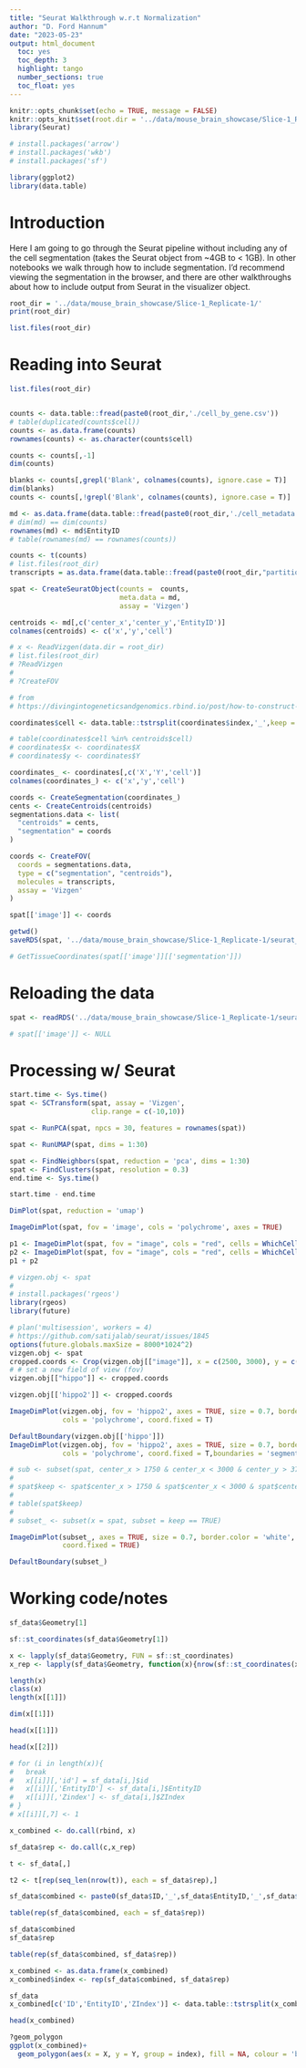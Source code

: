 ---
title: "Seurat Walkthrough w.r.t Normalization"
author: "D. Ford Hannum"
date: "2023-05-23"
output: html_document
  toc: yes
  toc_depth: 3
  highlight: tango
  number_sections: true
  toc_float: yes
---

```{r setup, include=TRUE, echo = FALSE, message = FALSE}
knitr::opts_chunk$set(echo = TRUE, message = FALSE)
knitr::opts_knit$set(root.dir = '../data/mouse_brain_showcase/Slice-1_Replicate-1/')
library(Seurat)

# install.packages('arrow')
# install.packages('wkb')
# install.packages('sf')

library(ggplot2)
library(data.table)
```

# Introduction

Here I am going to go through the Seurat pipeline without including any of the cell segmentation (takes the Seurat object from ~4GB to < 1GB). In other notebooks we walk through how to include segmentation. I'd recommend viewing the segmentation in the browser, and there are other walkthroughs about how to include output from Seurat in the visualizer object. 


```{r}
root_dir = '../data/mouse_brain_showcase/Slice-1_Replicate-1/'
print(root_dir)

list.files(root_dir)

```

# Reading into Seurat

```{r}
list.files(root_dir)


counts <- data.table::fread(paste0(root_dir,'./cell_by_gene.csv'))
# table(duplicated(counts$cell))
counts <- as.data.frame(counts)
rownames(counts) <- as.character(counts$cell)

counts <- counts[,-1]
dim(counts)

blanks <- counts[,grepl('Blank', colnames(counts), ignore.case = T)]
dim(blanks)
counts <- counts[,!grepl('Blank', colnames(counts), ignore.case = T)]

md <- as.data.frame(data.table::fread(paste0(root_dir,'./cell_metadata.csv')))
# dim(md) == dim(counts)
rownames(md) <- md$EntityID
# table(rownames(md) == rownames(counts))

counts <- t(counts)
# list.files(root_dir)
transcripts = as.data.frame(data.table::fread(paste0(root_dir,"partitioned_transcripts.csv")))

spat <- CreateSeuratObject(counts =  counts,
                           meta.data = md, 
                           assay = 'Vizgen')

centroids <- md[,c('center_x','center_y','EntityID')]
colnames(centroids) <- c('x','y','cell')
```


```{r}
# x <- ReadVizgen(data.dir = root_dir)
# list.files(root_dir)
# ?ReadVizgen
# 
# ?CreateFOV
```

```{r}

# from
# https://divingintogeneticsandgenomics.rbind.io/post/how-to-construct-a-spatial-object-in-seurat/

coordinates$cell <- data.table::tstrsplit(coordinates$index,'_',keep = 2)[[1]]

# table(coordinates$cell %in% centroids$cell)
# coordinates$x <- coordinates$X
# coordinates$y <- coordinates$Y

coordinates_ <- coordinates[,c('X','Y','cell')]
colnames(coordinates_) <- c('x','y','cell')

coords <- CreateSegmentation(coordinates_)
cents <- CreateCentroids(centroids)
segmentations.data <- list(
  "centroids" = cents,
  "segmentation" = coords
)

coords <- CreateFOV(
  coords = segmentations.data,
  type = c("segmentation", "centroids"),
  molecules = transcripts,
  assay = 'Vizgen'
)

spat[['image']] <- coords

getwd()
saveRDS(spat, '../data/mouse_brain_showcase/Slice-1_Replicate-1/seurat_object2.Rds')

# GetTissueCoordinates(spat[['image']][['segmentation']])
```

# Reloading the data

```{r}
spat <- readRDS('../data/mouse_brain_showcase/Slice-1_Replicate-1/seurat_object.Rds')

# spat[['image']] <- NULL
```


# Processing w/ Seurat

```{r}
start.time <- Sys.time()
spat <- SCTransform(spat, assay = 'Vizgen', 
                    clip.range = c(-10,10))

spat <- RunPCA(spat, npcs = 30, features = rownames(spat))

spat <- RunUMAP(spat, dims = 1:30)

spat <- FindNeighbors(spat, reduction = 'pca', dims = 1:30)
spat <- FindClusters(spat, resolution = 0.3)
end.time <- Sys.time()

start.time - end.time
```

```{r}
DimPlot(spat, reduction = 'umap')
```


```{r}
ImageDimPlot(spat, fov = 'image', cols = 'polychrome', axes = TRUE)
```

```{r}
p1 <- ImageDimPlot(spat, fov = "image", cols = "red", cells = WhichCells(spat, idents = 14))
p2 <- ImageDimPlot(spat, fov = "image", cols = "red", cells = WhichCells(spat, idents = 15))
p1 + p2
```

```{r}
# vizgen.obj <- spat
# 
# install.packages('rgeos')
library(rgeos)
library(future)

# plan('multisession', workers = 4)
# https://github.com/satijalab/seurat/issues/1845
options(future.globals.maxSize = 8000*1024^2)
vizgen.obj <- spat 
cropped.coords <- Crop(vizgen.obj[["image"]], x = c(2500, 3000), y = c(3750, 4250), coords = "plot")
# # set a new field of view (fov)
vizgen.obj[["hippo"]] <- cropped.coords

vizgen.obj[['hippo2']] <- cropped.coords
```

```{r}
ImageDimPlot(vizgen.obj, fov = 'hippo2', axes = TRUE, size = 0.7, border.color = 'white',
             cols = 'polychrome', coord.fixed = T)
```


```{r}
DefaultBoundary(vizgen.obj[['hippo']])
ImageDimPlot(vizgen.obj, fov = 'hippo2', axes = TRUE, size = 0.7, border.color = 'white',
             cols = 'polychrome', coord.fixed = T,boundaries = 'segmentation')
```


```{r}
# sub <- subset(spat, center_x > 1750 & center_x < 3000 & center_y > 3750 & center_y < 5250)
# 
# spat$keep <- spat$center_x > 1750 & spat$center_x < 3000 & spat$center_y < 5250 & spat$center_y > 3750
# 
# table(spat$keep)
# 
# subset_ <- subset(x = spat, subset = keep == TRUE)

```


```{r}
ImageDimPlot(subset_, axes = TRUE, size = 0.7, border.color = 'white', cols ='polychrome',
             coord.fixed = TRUE)

DefaultBoundary(subset_)
```


# Working code/notes

```{r}
sf_data$Geometry[1]

sf::st_coordinates(sf_data$Geometry[1])

x <- lapply(sf_data$Geometry, FUN = sf::st_coordinates)
x_rep <- lapply(sf_data$Geometry, function(x){nrow(sf::st_coordinates(x))})

length(x)
class(x)
length(x[[1]])

dim(x[[1]])

head(x[[1]])
```

```{r}
head(x[[2]])
```

```{r}
# for (i in length(x)){
#   break
#   x[[i]][,'id'] = sf_data[i,]$id
#   x[[i]][,'EntityID'] <- sf_data[i,]$EntityID
#   x[[i]][,'Zindex'] <- sf_data[i,]$ZIndex
# }
# x[[i]][,7] <- 1

x_combined <- do.call(rbind, x)
```

```{r}
sf_data$rep <- do.call(c,x_rep)

t <- sf_data[,]

t2 <- t[rep(seq_len(nrow(t)), each = sf_data$rep),]

sf_data$combined <- paste0(sf_data$ID,'_',sf_data$EntityID,'_',sf_data$ZIndex)

table(rep(sf_data$combined, each = sf_data$rep))

sf_data$combined
sf_data$rep

table(rep(sf_data$combined, sf_data$rep))

x_combined <- as.data.frame(x_combined)
x_combined$index <- rep(sf_data$combined, sf_data$rep)
```


```{r}
sf_data
x_combined[c('ID','EntityID','ZIndex')] <- data.table::tstrsplit(x_combined$index,'_')

head(x_combined)

?geom_polygon
ggplot(x_combined)+ 
  geom_polygon(aes(x = X, y = Y, group = index), fill = NA, colour = 'black')
  
```



